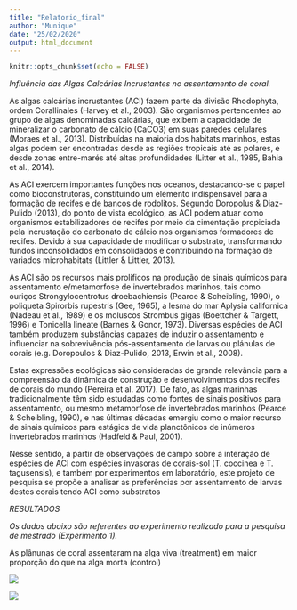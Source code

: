 ```yaml
---
title: "Relatorio_final"
author: "Munique"
date: "25/02/2020"
output: html_document
---
```


```r
knitr::opts_chunk$set(echo = FALSE)
```

*Influência das Algas Calcárias Incrustantes no assentamento de coral.*

As algas calcárias incrustantes (ACI) fazem parte da divisão Rhodophyta, ordem Corallinales (Harvey et al., 2003). São organismos pertencentes ao grupo de algas denominadas calcárias, que exibem a capacidade de mineralizar o carbonato de cálcio (CaCO3) em suas paredes celulares (Moraes et al., 2013). Distribuídas na maioria dos habitats marinhos, estas algas podem ser encontradas desde as regiões tropicais até as polares, e desde zonas entre-marés até altas profundidades (Litter et al., 1985, Bahia et al., 2014).

As ACI exercem importantes funções nos oceanos, destacando-se o papel como bioconstrutoras, constituindo um elemento indispensável para a formação de recifes e de bancos de rodolitos. Segundo Doropolus & Diaz-Pulido (2013), do ponto de vista ecológico, as ACI podem atuar como organismos estabilizadores de recifes por meio da cimentação propiciada pela incrustação do carbonato de cálcio nos organismos formadores de recifes. Devido à sua capacidade de modificar o substrato, transformando fundos inconsolidados em consolidados e contribuindo na formação de variados microhabitats (Littler & Littler, 2013).

As ACI são os recursos mais prolíficos na produção de sinais químicos para assentamento e/metamorfose de invertebrados marinhos, tais como ouriços Strongylocentrotus droebachiensis (Pearce & Scheibling, 1990), o poliqueta Spirorbis rupestris (Gee, 1965), a lesma do mar Aplysia californica (Nadeau et al., 1989) e os moluscos Strombus gigas (Boettcher & Targett, 1996) e Tonicella lineate (Barnes & Gonor, 1973). Diversas espécies de ACI também produzem substâncias capazes de induzir o assentamento e influenciar na sobrevivência pós-assentamento de larvas ou plánulas de corais (e.g. Doropoulos & Diaz-Pulido, 2013, Erwin et al., 2008).

Estas expressões ecológicas são consideradas de grande relevância para a compreensão da dinâmica de construção e desenvolvimentos dos recifes de corais do mundo (Pereira et al. 2017). De fato, as algas marinhas tradicionalmente têm sido estudadas como fontes de sinais positivos para assentamento, ou mesmo metamorfose de invertebrados marinhos (Pearce & Scheibling, 1990), e nas últimas décadas emergiu como o maior recurso de sinais químicos para estágios de vida planctônicos de inúmeros invertebrados marinhos (Hadfeld & Paul, 2001).
 
Nesse sentido, a partir de observações de campo sobre a interação de espécies de ACI com espécies invasoras de corais-sol (T. coccinea e T. tagusensis), e também por experimentos em laboratório, este projeto de pesquisa se propõe a analisar as preferências por assentamento de larvas destes corais tendo ACI como substratos

*RESULTADOS*

_Os dados abaixo são referentes ao experimento realizado para a pesquisa de mestrado (Experimento 1)._

As plânunas de coral assentaram na alga viva (treatment) em maior proporção do que na alga morta (control)



![](../Trabalho_final/figuras/figura01.png)


![](../Trabalho_final/figuras/figura03.png)

